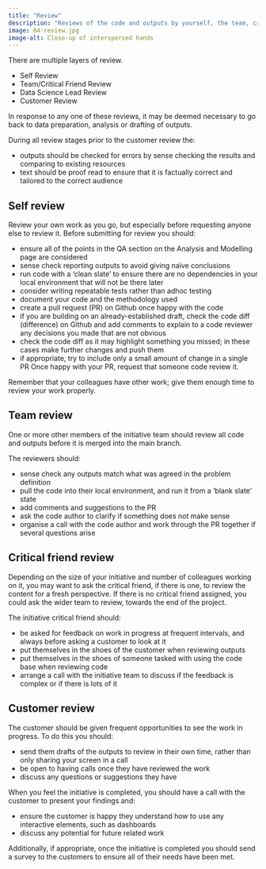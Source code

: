 ```yaml
---
title: "Review"
description: "Reviews of the code and outputs by yourself, the team, critical friend and customer before wrapping up the initiative."
image: 04-review.jpg
image-alt: Close-up of interspersed hands
---
```


There are multiple layers of review.

- Self Review
- Team/Critical Friend Review
- Data Science Lead Review
- Customer Review

In response to any one of these reviews, it may be deemed necessary to go back to data preparation, analysis or drafting of outputs.

During all review stages prior to the customer review the:

- outputs should be checked for errors by sense checking the results and comparing to existing resources
- text should be proof read to ensure that it is factually correct and tailored to the correct audience

## Self review

Review your own work as you go, but especially before requesting anyone else to review it. Before submitting for review you should:

- ensure all of the points in the QA section on the Analysis and Modelling page are considered
- sense check reporting outputs to avoid giving naïve conclusions
- run code with a ‘clean slate’ to ensure there are no dependencies in your local environment that will not be there later
- consider writing repeatable tests rather than adhoc testing
- document your code and the methodology used
- create a pull request (PR) on Github once happy with the code
- if you are building on an already-established draft, check the code diff (difference) on Github and add comments to explain to a code reviewer any decisions you made that are not obvious
- check the code diff as it may highlight something you missed; in these cases make further changes and push them
- if appropriate, try to include only a small amount of change in a single PR
Once happy with your PR, request that someone code review it.

::: {.callout-important title="Give colleagues sufficient time"}
<div>
  <p> Remember that your colleagues have other work; give them enough time to review your work properly.</p>

</div>
:::

## Team review

One or more other members of the initiative team should review all code and outputs before it is merged into the main branch.

The reviewers should:

- sense check any outputs match what was agreed in the problem definition
- pull the code into their local environment, and run it from a ‘blank slate’ state
- add comments and suggestions to the PR
- ask the code author to clarify if something does not make sense
- organise a call with the code author and work through the PR together if several questions arise

## Critical friend review

Depending on the size of your initiative and number of colleagues working on it, you may want to ask the critical friend, if there is one, to review the content for a fresh perspective. If there is no critical friend assigned, you could ask the wider team to review, towards the end of the project.

The initiative critical friend should:

- be asked for feedback on work in progress at frequent intervals, and always before asking a customer to look at it
- put themselves in the shoes of the customer when reviewing outputs
- put themselves in the shoes of someone tasked with using the code base when reviewing code
- arrange a call with the initiative team to discuss if the feedback is complex or if there is lots of it

## Customer review

The customer should be given frequent opportunities to see the work in progress. To do this you should:

- send them drafts of the outputs to review in their own time, rather than only sharing your screen in a call
- be open to having calls once they have reviewed the work
- discuss any questions or suggestions they have

When you feel the initiative is completed, you should have a call with the customer to present your findings and:

- ensure the customer is happy they understand how to use any interactive elements, such as dashboards
- discuss any potential for future related work

Additionally, if appropriate, once the initiative is completed you should send a survey to the customers to ensure all of their needs have been met.
